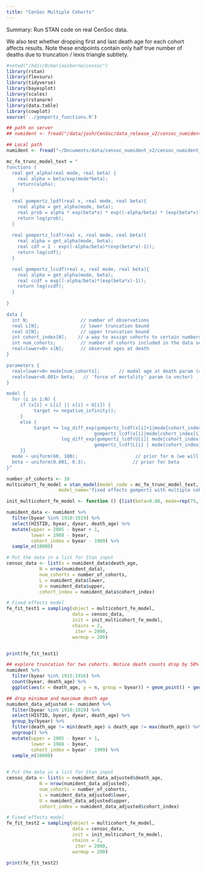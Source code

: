 ```yaml
---
title: "CenSoc Multiple Cohorts"
---
```


Summary: Run STAN code on real CenSoc data. 

We also test whether dropping first and last death age for each cohort affects results. Note these endpoints contain only half true number of deaths due to truncation / lexis triangle subtlety. 

```r
#setwd("/hdir/0/mariaosborne/censoc")
library(rstan)
library(flexsurv)
library(tidyverse)
library(bayesplot)
library(scales)
library(rstanarm)
library(data.table)
library(cowplot)
source('../gompertz_functions.R')

## path on server 
## numident <- fread("/data/josh/CenSoc/data_release_v2/censoc_numident_v2/censoc_numident_v2.csv")

## Local path 
numident <- fread("~/Documents/data/censoc_numident_v2/censoc_numident_v2.csv")
```

```r
mc_fe_trunc_model_text = "
functions {
  real get_alpha(real mode, real beta) {
    real alpha = beta/exp(mode*beta);
    return(alpha);
  }

  real gompertz_lpdf(real x, real mode, real beta){
    real alpha = get_alpha(mode, beta);
    real prob = alpha * exp(beta*x) * exp((-alpha/beta) * (exp(beta*x)-1));
    return log(prob);
  }
 
  real gompertz_lcdf(real x, real mode, real beta){
    real alpha = get_alpha(mode, beta);
    real cdf = 1 - exp((-alpha/beta)*(exp(beta*x)-1));
    return log(cdf);
  }

  real gompertz_lccdf(real x, real mode, real beta){
    real alpha = get_alpha(mode, beta);
    real ccdf = exp((-alpha/beta)*(exp(beta*x)-1));
    return log(ccdf);
  }
 
}

data {
  int N;                   // number of observations
  real L[N];               // lower truncation bound 
  real U[N];               // upper truncation bound 
  int cohort_index[N];    // a way to assign cohorts to certain numbers
  int num_cohorts;         // number of cohorts included in the data set.
  real<lower=0> x[N];      // observed ages at death
}

parameters {
  real<lower=0> mode[num_cohorts];       // modal age at death param (a vector)
  real<lower=0.001> beta;   // 'force of mortality' param (a vector)
}

model {
  for (i in 1:N) {
     if (x[i] < L[i] || x[i] > U[i]) {
          target += negative_infinity();
     }
     else {
          target += log_diff_exp(gompertz_lcdf(x[i]+1|mode[cohort_index[i]], beta),
                                gompertz_lcdf(x[i]|mode[cohort_index[i]],beta)) -
                    log_diff_exp(gompertz_lcdf(U[i]| mode[cohort_index[i]], beta),
                                gompertz_lcdf(L[i] | mode[cohort_index[i]], beta));
     }}
  mode ~ uniform(60, 100);                     // prior for m (we will have priors be all the same regardless of cohort)
  beta ~ uniform(0.001, 0.3);                 // prior for beta
}"

number_of_cohorts <- 10 
multicohort_fe_model = stan_model(model_code = mc_fe_trunc_model_text,
                   model_name='fixed effects gompertz with multiple cohorts, common beta')

init_multicohort_fe_model <- function () {list(beta=0.08, mode=rep(75, number_of_cohorts))} 
```

```r
numident_data <- numident %>% 
  filter(byear %in% 1910:1919) %>% 
  select(HISTID, byear, dyear, death_age) %>% 
  mutate(upper = 2005 - byear + 1,
         lower = 1988 - byear,
         cohort_index = byear - 1909) %>% 
  sample_n(10000)

# Put the data in a list for Stan input
censoc_data <- list(x = numident_data$death_age,
            N = nrow(numident_data),
            num_cohorts = number_of_cohorts,
            L = numident_data$lower,
            U = numident_data$upper,
            cohort_index = numident_data$cohort_index)

# Fixed effects model
fe_fit_test1 = sampling(object = multicohort_fe_model, 
                        data = censoc_data,
                        init = init_multicohort_fe_model,
                        chains = 2,
                         iter = 2000,
                        warmup = 200)


print(fe_fit_test1)
```

```r
## explore truncation for two cohorts. Notice death counts drop by 50% for edge points. We need to adjut for this. 
numident %>% 
  filter(byear %in% 1915:1916) %>%
  count(byear, death_age) %>%
  ggplot(aes(x = death_age, y = n, group = byear)) + geom_point() + geom_line(aes(linetype = as.factor(byear))) + ylim(0, 21000) + theme_cowplot()
```

```r
## drop minimum and maximum death age
numident_data_adjusted <- numident %>% 
  filter(byear %in% 1910:1919) %>% 
  select(HISTID, byear, dyear, death_age) %>% 
  group_by(byear) %>% 
  filter(death_age != min(death_age) & death_age != max(death_age)) %>% 
  ungroup() %>% 
  mutate(upper = 2005 - byear + 1,
         lower = 1988 - byear,
         cohort_index = byear - 1909) %>% 
  sample_n(10000)

 
# Put the data in a list for Stan input
censoc_data <- list(x = numident_data_adjusted$death_age,
            N = nrow(numident_data_adjusted),
            num_cohorts = number_of_cohorts,
            L = numident_data_adjusted$lower,
            U = numident_data_adjusted$upper,
            cohort_index = numident_data_adjusted$cohort_index)

# Fixed effects model
fe_fit_test2 = sampling(object = multicohort_fe_model, 
                        data = censoc_data,
                        init = init_multicohort_fe_model,
                        chains = 2,
                         iter = 2000,
                        warmup = 200)

print(fe_fit_test2) 
```





